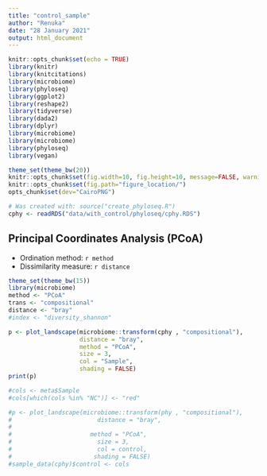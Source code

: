 ```yaml
---
title: "control_sample"
author: "Renuka"
date: "28 January 2021"
output: html_document
---
```


```r
knitr::opts_chunk$set(echo = TRUE)
library(knitr)
library(knitcitations) 
library(microbiome)
library(phyloseq)
library(ggplot2)
library(reshape2)
library(tidyverse)
library(dada2)
library(dplyr)
library(microbiome)
library(microbiome)
library(phyloseq)
library(vegan)

theme_set(theme_bw(20))
knitr::opts_chunk$set(fig.width=10, fig.height=10, message=FALSE, warning=FALSE)
knitr::opts_chunk$set(fig.path="figure_location/")
opts_chunk$set(dev="CairoPNG")

# Was created with: source("create_phyloseq.R")
cphy <- readRDS("data/with_control/phyloseq/cphy.RDS")
```

## Principal Coordinates Analysis (PCoA)

* Ordination method: `r method`
* Dissimilarity measure: `r distance`

```r
theme_set(theme_bw(15))
library(microbiome)
method <- "PCoA"
trans <- "compositional"
distance <- "bray"
#index <- "diversity_shannon"

p <- plot_landscape(microbiome::transform(cphy , "compositional"),
                    distance = "bray",
                    method = "PCoA",
                    size = 3,
                    col = "Sample",
                    shading = FALSE)
print(p)

#cols <- meta$Sample
#cols[which(cols %in% "NC")] <- "red"

#p <- plot_landscape(microbiome::transform(phy , "compositional"),
#                        distance = "bray",
# 
#                      method = "PCoA",
#                        size = 3,
#                        col = control,
#                       shading = FALSE)
#sample_data(cphy)$control <- cols
```

